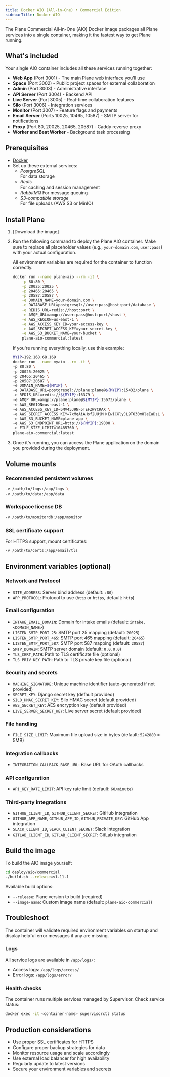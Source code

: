```yaml
---
title: Docker AIO (All-in-One) • Commercial Edition
sidebarTitle: Docker AIO
---
```


The Plane Commercial All-in-One (AIO) Docker image packages all Plane services into a single container, making it the fastest way to get Plane running. 

## What's included

Your single AIO container includes all these services running together:

- **Web App** (Port 3001) - The main Plane web interface you'll use
- **Space** (Port 3002) - Public project spaces for external collaboration  
- **Admin** (Port 3003) - Administrative interface
- **API Server** (Port 3004) - Backend API
- **Live Server** (Port 3005) - Real-time collaboration features
- **Silo** (Port 3006) - Integration services
- **Monitor** (Port 3007) - Feature flags and payments
- **Email Server** (Ports 10025, 10465, 10587) - SMTP server for notifications
- **Proxy** (Port 80, 20025, 20465, 20587) - Caddy reverse proxy
- **Worker and Beat Worker** - Background task processing

## Prerequisites

- [Docker](https://docs.docker.com/engine/)
- Set up these external services:
    - *PostgreSQL*  
    For data storage
    - *Redis*  
    For caching and session management
    - *RabbitMQ*
    For message queuing
    - *S3-compatible storage*  
    For file uploads (AWS S3 or MinIO)

## Install Plane

1. [Download the image]

2. Run the following command to deploy the Plane AIO container. Make sure to replace all placeholder values (e.g., `your-domain.com`, `user:pass`) with your actual configuration.

    <Warning>
        All environment variables are required for the container to function correctly.
    </Warning>

    ```bash
    docker run --name plane-aio --rm -it \
        -p 80:80 \
        -p 20025:20025 \
        -p 20465:20465 \
        -p 20587:20587 \
        -e DOMAIN_NAME=your-domain.com \
        -e DATABASE_URL=postgresql://user:pass@host:port/database \
        -e REDIS_URL=redis://host:port \
        -e AMQP_URL=amqp://user:pass@host:port/vhost \
        -e AWS_REGION=us-east-1 \
        -e AWS_ACCESS_KEY_ID=your-access-key \
        -e AWS_SECRET_ACCESS_KEY=your-secret-key \
        -e AWS_S3_BUCKET_NAME=your-bucket \
        plane-aio-commercial:latest
    ```

    If you're running everything locally, use this example:

    ```bash
    MYIP=192.168.68.169
    docker run --name myaio --rm -it \
    -p 80:80 \
    -p 20025:20025 \
    -p 20465:20465 \
    -p 20587:20587 \
    -e DOMAIN_NAME=${MYIP} \
    -e DATABASE_URL=postgresql://plane:plane@${MYIP}:15432/plane \
    -e REDIS_URL=redis://${MYIP}:16379 \
    -e AMQP_URL=amqp://plane:plane@${MYIP}:15673/plane \
    -e AWS_REGION=us-east-1 \
    -e AWS_ACCESS_KEY_ID=5MV45J9NF5TEFZWYCRAX \
    -e AWS_SECRET_ACCESS_KEY=7xMqAiAHsf2UUjMH+EwICXlyJL9TO30m8leEaDsL \
    -e AWS_S3_BUCKET_NAME=plane-app \
    -e AWS_S3_ENDPOINT_URL=http://${MYIP}:19000 \
    -e FILE_SIZE_LIMIT=10485760 \
    plane-aio-commercial:latest
    ```

2. Once it's running, you can access the Plane application on the domain you provided during the deployment.

## Volume mounts

### Recommended persistent volumes
```bash
-v /path/to/logs:/app/logs \
-v /path/to/data:/app/data 
```

### Workspace license DB
```bash
-v /path/to/monitordb:/app/monitor
```

### SSL certificate support
For HTTPS support, mount certificates:
```bash
-v /path/to/certs:/app/email/tls
```

## Environment variables (optional)

### Network and Protocol
- `SITE_ADDRESS`: Server bind address (default: `:80`)
- `APP_PROTOCOL`: Protocol to use (`http` or `https`, default: `http`)

### Email configuration  
- `INTAKE_EMAIL_DOMAIN`: Domain for intake emails (default: `intake.<DOMAIN_NAME>`)
- `LISTEN_SMTP_PORT_25`: SMTP port 25 mapping (default: `20025`)
- `LISTEN_SMTP_PORT_465`: SMTP port 465 mapping (default: `20465`) 
- `LISTEN_SMTP_PORT_587`: SMTP port 587 mapping (default: `20587`)
- `SMTP_DOMAIN`: SMTP server domain (default: `0.0.0.0`)
- `TLS_CERT_PATH`: Path to TLS certificate file (optional)
- `TLS_PRIV_KEY_PATH`: Path to TLS private key file (optional)

### Security and secrets
- `MACHINE_SIGNATURE`: Unique machine identifier (auto-generated if not provided)
- `SECRET_KEY`: Django secret key (default provided)
- `SILO_HMAC_SECRET_KEY`: Silo HMAC secret (default provided)
- `AES_SECRET_KEY`: AES encryption key (default provided)
- `LIVE_SERVER_SECRET_KEY`: Live server secret (default provided)

### File handling
- `FILE_SIZE_LIMIT`: Maximum file upload size in bytes (default: `5242880` = 5MB)

### Integration callbacks
- `INTEGRATION_CALLBACK_BASE_URL`: Base URL for OAuth callbacks

### API configuration
- `API_KEY_RATE_LIMIT`: API key rate limit (default: `60/minute`)

### Third-party integrations
- `GITHUB_CLIENT_ID`, `GITHUB_CLIENT_SECRET`: GitHub integration
- `GITHUB_APP_NAME`, `GITHUB_APP_ID`, `GITHUB_PRIVATE_KEY`: GitHub App integration
- `SLACK_CLIENT_ID`, `SLACK_CLIENT_SECRET`: Slack integration  
- `GITLAB_CLIENT_ID`, `GITLAB_CLIENT_SECRET`: GitLab integration

## Build the image

To build the AIO image yourself:

```bash
cd deploy/aio/commercial
./build.sh --release=v1.11.1 
```

Available build options:
- `--release`: Plane version to build (required)
- `--image-name`: Custom image name (default: `plane-aio-commercial`)

## Troubleshoot
The container will validate required environment variables on startup and display helpful error messages if any are missing.

### Logs
All service logs are available in `/app/logs/`:
- Access logs: `/app/logs/access/`
- Error logs: `/app/logs/error/`

### Health checks
The container runs multiple services managed by Supervisor. Check service status:
```bash
docker exec -it <container-name> supervisorctl status
```

## Production considerations

- Use proper SSL certificates for HTTPS
- Configure proper backup strategies for data
- Monitor resource usage and scale accordingly
- Use external load balancer for high availability
- Regularly update to latest versions
- Secure your environment variables and secrets
